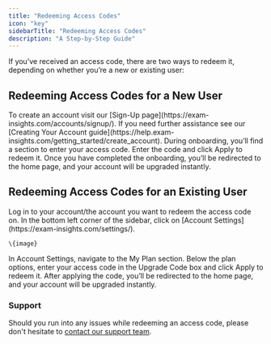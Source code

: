 ```yaml
---
title: "Redeeming Access Codes"
icon: "key"
sidebarTitle: "Redeeming Access Codes"
description: "A Step-by-Step Guide"
---
```


If you’ve received an access code, there are two ways to redeem it, depending on whether you’re a new or existing user:

## Redeeming Access Codes for a New User

<Steps>
  <Step title="Create an Account">
    To create an account visit our [Sign-Up page](https://exam-insights.com/accounts/signup/). If you need further assistance see our [Creating Your Account guide](https://help.exam-insights.com/getting_started/create_account).
  </Step>

  <Step title="Apply Access Code during Onboarding">
    During onboarding, you’ll find a section to enter your access code. Enter the code and click Apply to redeem it.
  </Step>

  <Step title="Confirmation">
    Once you have completed the onboarding, you’ll be redirected to the home page, and your account will be upgraded instantly.
  </Step>
</Steps>

## Redeeming Access Codes for an Existing User

<Steps>
  <Step title="Login to Your Account">
    Log in to your account/the account you want to redeem the access code on.
  </Step>

  <Step title="Go to Account Settings">
    In the bottom left corner of the sidebar, click on [Account Settings](https://exam-insights.com/settings/).

    \{image}
  </Step>

  <Step title="Enter and Apply the Access Code">
    In Account Settings, navigate to the My Plan section. Below the plan options, enter your access code in the Upgrade Code box and click Apply to redeem it.
  </Step>

  <Step title="Confirmation">
    After applying the code, you’ll be redirected to the home page, and your account will be upgraded instantly.
  </Step>
</Steps>

### Support

Should you run into any issues while redeeming an access code, please don't hesitate to [contact our support team](https://exam-insights.com/help-and-resources/).
